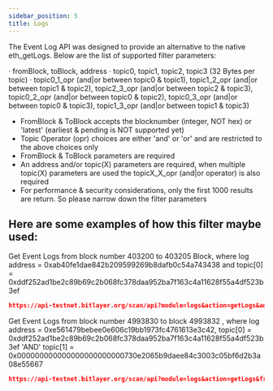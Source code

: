 ---
sidebar_position: 5
title: Logs
---

The Event Log API was designed to provide an alternative to the native eth_getLogs. Below are the list of supported filter parameters:

· fromBlock, toBlock, address
· topic0, topic1, topic2, topic3 (32 Bytes per topic)
· topic0_1_opr (and|or between topic0 & topic1), topic1_2_opr (and|or between topic1 & topic2), topic2_3_opr (and|or between topic2 & topic3),
    topic0_2_opr (and|or between topic0 & topic2), topic0_3_opr (and|or between topic0 & topic3), topic1_3_opr (and|or between topic1 & topic3)

- FromBlock & ToBlock accepts the blocknumber (integer, NOT hex) or 'latest' (earliest & pending is NOT supported yet)
- Topic Operator (opr) choices are either 'and' or 'or' and are restricted to the above choices only
- FromBlock & ToBlock parameters are required
- An address and/or topic(X) parameters are required, when multiple topic(X) parameters are used the topicX_X_opr (and|or operator) is also required
- For performance & security considerations, only the first 1000 results are return. So please narrow down the filter parameters

## Here are some examples of how this filter maybe used:
Get Event Logs from block number 403200 to 403205 Block, where log address = 0xab40fe1dae842b209599269b8dafb0c54a743438 and topic[0] = 0xddf252ad1be2c89b69c2b068fc378daa952ba7f163c4a11628f55a4df523b3ef

```json
https://api-testnet.bitlayer.org/scan/api?module=logs&action=getLogs&address=0xab40fe1dae842b209599269b8dafb0c54a743438&fromBlock=403200&toBlock=403205&page=1&offset=1000
```

Get Event Logs from block number 4993830 to block 4993832 , where log address = 0xe561479bebee0e606c19bb1973fc4761613e3c42, topic[0] = 0xddf252ad1be2c89b69c2b068fc378daa952ba7f163c4a11628f55a4df523b3ef 'AND' topic[1] = 0x000000000000000000000000730e2065b9daee84c3003c05bf6d2b3a08e55667

```json
https://api-testnet.bitlayer.org/scan/api?module=logs&action=getLogs&fromBlock=4993830&toBlock=4993832&address=0xe561479bebee0e606c19bb1973fc4761613e3c42&topic0=0xddf252ad1be2c89b69c2b068fc378daa952ba7f163c4a11628f55a4df523b3ef&topic0_1_opr=and&topic1=0x000000000000000000000000730e2065b9daee84c3003c05bf6d2b3a08e55667
```
